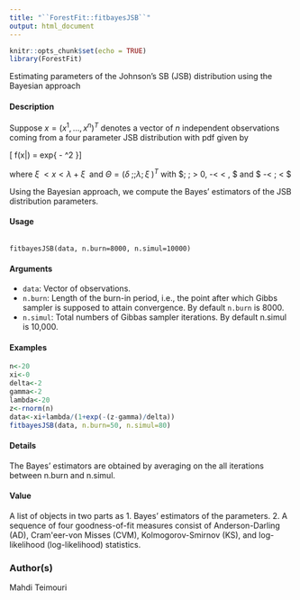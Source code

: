 ---
title: "``ForestFit::fitbayesJSB``"
output: html_document
---

```{r setup, include=FALSE}
knitr::opts_chunk$set(echo = TRUE)
library(ForestFit)
```

 Estimating parameters of the Johnson's SB (JSB) distribution using
the Bayesian approach

#### Description

Suppose $x = (x^1, \ldots, x^n)^T$ denotes a vector of $n$ independent observations coming from a four parameter
JSB distribution with pdf given by


\[
f(x|\Theta )
=
\frac{\delta \lambda}{\sqrt{2\pi}(x -\xi)(\lambda + \xi -x )} exp\left\{ -\frac{1}{2} \left[ \gamma + \delta \log \left( \frac{x -\xi}{\lambda + \xi -x } \right) \right]^2  \right\}\]

where $\xi \;  < x < \lambda  + \xi \;$  and $\Theta  = (\delta \; ; 
; \lambda ; \xi \; )^T$ with $\delta \; ; \lambda  > 0, -\infty < 
 < \infty, $ and $ -\infty  < \xi \;  < \infty $
 
Using the Bayesian approach, we compute the Bayes' estimators of the JSB distribution parameters.

#### Usage

<pre><code>
fitbayesJSB(data, n.burn=8000, n.simul=10000)
</code></pre>

#### Arguments

* ``data``:   Vector of observations.
* ``n.burn``: Length of the burn-in period, i.e., the point after which Gibbs sampler is supposed to attain convergence. By default ``n.burn`` is 8000.
* ``n.simul``: Total numbers of Gibbas sampler iterations. By default n.simul is 10,000.

#### Examples

```{r}

n<-20
xi<-0
delta<-2
gamma<-2
lambda<-20
z<-rnorm(n)
data<-xi+lambda/(1+exp(-(z-gamma)/delta))
fitbayesJSB(data, n.burn=50, n.simul=80)
```

#### Details

The Bayes' estimators are obtained by averaging on the all iterations between n.burn and n.simul.

#### Value

A list of objects in two parts as
1. Bayes' estimators of the parameters.
2. A sequence of four goodness-of-fit measures consist of Anderson-Darling (AD), Cram\'eer-von
Misses (CVM), Kolmogorov-Smirnov (KS), and log-likelihood (log-likelihood) statistics.

### Author(s)
Mahdi Teimouri
